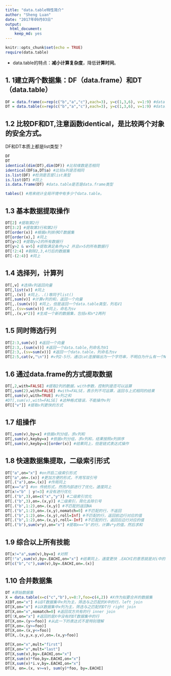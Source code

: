 ```yaml
---
title: "data.table特性简介"
author: "Sheng Luan"
date: "2017年09月03日"
output: 
  html_document: 
    keep_md: yes
---
```


```r
knitr::opts_chunk$set(echo = TRUE)
require(data.table)
```

* data.table的特点：**减小计算复杂度**，降低**计算时间**。  

## 1. 1建立两个数据集：DF（data.frame）和DT（data.table）
```r
DF = data.frame(x=rep(c("b","a","c"),each=3), y=c(1,3,6), v=1:9) #data frame类型数据集
DT = data.table(x=rep(c("b","a","c"),each=3), y=c(1,3,6), v=1:9) #data.table类型数据集
```
## 1.2 比较DF和DT,注意函数identical，是比较两个对象的安全方式。

DF和DT本质上都是list类型？
```r
DF
DT
identical(dim(DT),dim(DF)) #比较维数是否相同
identical(DF$a,DT$a) #比较a列是否相同
is.list(DF) #检测是否是list类型
is.list(DT) #同上
is.data.frame(DT) #data.table是否是data.frame类型

tables() #用来统计全局环境中有多少个data.table。
```
## 1.3 基本数据提取操作
```r
DT[2] #提取第2行
DT[3:2] #提取第3行和第2行
DT[order(x)] #根据x列排序DT数据集
DT[order(x),] #同上
DT[y>2] #提取y>2的所有数据行
DT[y>2 & v>5] #提取满足条件y>2 并且v>5的所有数据行
DT[!2:4] #剔除2,3,4行后的数据集
DT[-(2:4)] #同上
```
## 1.4 选择列，计算列
```r
DT[,v] #选择v列返回向量
DT[,list(v)] #同上
DT[,.(v)] #同上，.()等同于list()
DT[,sum(v)] #计算v列的和，返回一个向量
DT[,.(sum(v))] #同上，但是返回一个data.table类型，列名V1
DT[,.(sv=sum(v))] #同上，命名为sv
DT[,.(v,v*2)] #生成一个新的数据集，包括v和v*2两列
```

## 1.5 同时筛选行列

```r

DT[2:3,sum(v)] #返回一个向量
DT[2:3,.(sum(v))] #返回一个data.table,列命名为V1
DT[2:3,.(sv=sum(v))] #返回一个data.table，列命名为sv
DT[2:5,cat(v,"\n")] #v列2-5行，通过cat连接输出为一个字符串，不明白为什么有一个NULL
```
## 1.6 通过data.frame的方式提取数据

```r
DT[,2,with=FALSE] #提取2列的数据，with参数，控制列是否可以运算
DT[,sum(2),with=FALSE] #with=FALSE，表示列不可运算，返回与上式相同的结果
DT[,sum(v),with=TRUE] #v列之和
#DT[,sum(v),with=FALSE] #这种格式错误，不能操作v列
DT[["v"]] #提取v列更快的方式
```
## 1.7 组操作
```r
DT[,sum(v),by=x] #依据x列分组，求v列和
DT[,sum(v),keyby=x] #依据x列分组，求v列和，结果按照x列排序
DT[,sum(v),keyby=x][order(x)] #结果同上，但是链式表达式操作
```

## 1.8 快速数据集提取，二级索引形式
```r
DT["a",on="x"] #on开启二级索引形式
DT["a",on=.(x)] #更加方便的形式，不用写双引号
DT[.("a"),on=.(x)] #作用同上
DT[x=="a"] #on 传统形式，然而内部进行了优化，速度同上
DT[x!="b" | y!=3] #没有进行优化
DT[.("b",3),on=c("x","y")] #二级索引优化
DT[.("b",3),on=.(x,y)] #二级索引，简化去除引号
DT[.("b",1:2),on=.(x,y)] #不匹配的返回NA
DT[.("b",1:2),on=.(x,y),nomatch=0] #不匹配的行，不返回
DT[.("b",1:2),on=.(x,y),roll=Inf] #不匹配的行，返回前边行对应的值
DT[.("b",1:2),on=.(x,y),roll=-Inf] #不匹配的行，返回后边行对应的值
DT[.("b"),sum(v*y),on="x"] #提取x=="b"的行，计算v*y的值，然后求和
```

## 1.9 综合以上所有技能
```r
DT[x!="a",sum(v),by=x] #对照
DT[!"a",sum(v),by=.EACHI,on="x"] #结果同上，速度更快 .EACHI的意思就是对i中的每一个水平分组分组
DT[c("b","c"),sum(v),by=.EACHI,on=.(x)]
```

## 1.10 合并数据集
```r
DT #原始数据集
X = data.table(x=c("c","b"),v=8:7,foo=c(4,2)) #X作为拟要合并的数据集
X[DT,on="x"] #以DT数据集中x列为主，筛选与之匹配的X中的行，left join
DT[X,on="x"] #以X数据集中x列为主，筛选与之匹配的DT行 right join
DT[X,on="x",nomatch=0] #返回双方共有的行 inner join
DT[!X,on="x"] #返回的是X中没有的DT数据集中的行
DT[X,on=.(y<=foo)] #从此一下的表达式不是特别理解
DT[X,on=.(y>=foo)]
DT[X,on=.(x,y<=foo)]
DT[X,.(x,y,x.y,v),on=.(x,y>foo)]

DT[X,on="x",mult="first"]
DT[X,on="x",mult="last"]
DT[X,sum(v),by=.EACHI,on="x"]
DT[X,sum(v)*foo,by=.EACHI,on="x"]
DT[X,sum(v)*i.v,by=.EACHI,on="x"]
DT[X, on=.(x, v>=v), sum(y)*foo, by=.EACHI]
```






